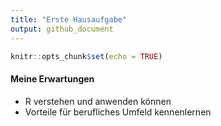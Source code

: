 ```yaml
---
title: "Erste Hausaufgabe"
output: github_document
---
```


```r
knitr::opts_chunk$set(echo = TRUE)
```

#### Meine Erwartungen
* R verstehen und anwenden können
* Vorteile für berufliches Umfeld kennenlernen